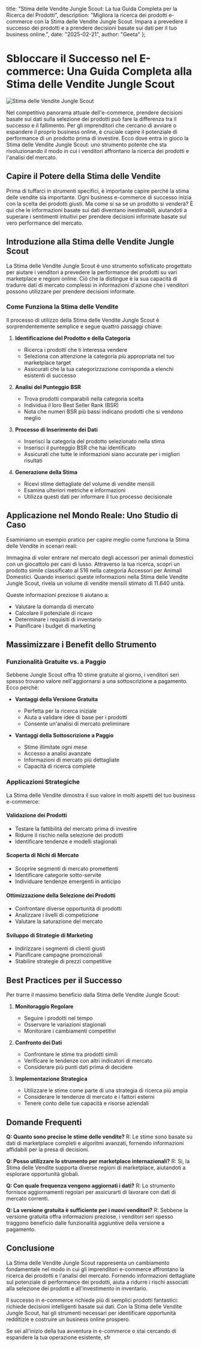  title: "Stima delle Vendite Jungle Scout: La tua Guida Completa per la Ricerca dei Prodotti",
 description: "Migliora la ricerca dei prodotti e-commerce con la Stima delle Vendite Jungle Scout. Impara a prevedere il successo dei prodotti e a prendere decisioni basate sui dati per il tuo business online.",
 date: "2025-02-21",
 author: "Geeta"
};

# Sbloccare il Successo nel E-commerce: Una Guida Completa alla Stima delle Vendite Jungle Scout

![Stima delle Vendite Jungle Scout](/images/blog/jungle-scout-sales-estimator.jpeg)

Nel competitivo panorama attuale dell'e-commerce, prendere decisioni basate sui dati sulla selezione dei prodotti può fare la differenza tra il successo e il fallimento. Per gli imprenditori che cercano di avviare o espandere il proprio business online, è cruciale capire il potenziale di performance di un prodotto prima di investire. Ecco dove entra in gioco la Stima delle Vendite Jungle Scout: uno strumento potente che sta rivoluzionando il modo in cui i venditori affrontano la ricerca dei prodotti e l'analisi del mercato.

## Capire il Potere della Stima delle Vendite

Prima di tuffarci in strumenti specifici, è importante capire perché la stima delle vendite sia importante. Ogni business e-commerce di successo inizia con la scelta dei prodotti giusti. Ma come si sa se un prodotto si venderà? È qui che le informazioni basate sui dati diventano inestimabili, aiutandoti a superare i sentimenti intuitivi per prendere decisioni informate basate sul vero performance del mercato.

## Introduzione alla Stima delle Vendite Jungle Scout

La Stima delle Vendite Jungle Scout è uno strumento sofisticato progettato per aiutare i venditori a prevedere la performance dei prodotti su vari marketplace e regioni online. Ciò che la distingue è la sua capacità di tradurre dati di mercato complessi in informazioni d'azione che i venditori possono utilizzare per prendere decisioni informate.

### Come Funziona la Stima delle Vendite

Il processo di utilizzo della Stima delle Vendite Jungle Scout è sorprendentemente semplice e segue quattro passaggi chiave:

1. **Identificazione del Prodotto e della Categoria**
   - Ricerca i prodotti che ti interessa vendere
   - Seleziona con attenzione la categoria più appropriata nel tuo marketplace target
   - Assicurati che la tua categorizzazione corrisponda a elenchi esistenti di successo

2. **Analisi del Punteggio BSR**
   - Trova prodotti comparabili nella categoria scelta
   - Individua il loro Best Seller Rank (BSR)
   - Nota che numeri BSR più bassi indicano prodotti che si vendono meglio

3. **Processo di Inserimento dei Dati**
   - Inserisci la categoria del prodotto selezionato nella stima
   - Inserisci il punteggio BSR che hai identificato
   - Assicurati che tutte le informazioni siano accurate per i migliori risultati

4. **Generazione della Stima**
   - Ricevi stime dettagliate del volume di vendite mensili
   - Esamina ulteriori metriche e informazioni
   - Utilizza questi dati per informare il tuo processo decisionale

## Applicazione nel Mondo Reale: Uno Studio di Caso

Esaminiamo un esempio pratico per capire meglio come funziona la Stima delle Vendite in scenari reali:

Immagina di voler entrare nel mercato degli accessori per animali domestici con un giocattolo per cani di lusso. Attraverso la tua ricerca, scopri un prodotto simile classificato al 516 nella categoria Accessori per Animali Domestici. Quando inserisci queste informazioni nella Stima delle Vendite Jungle Scout, rivela un volume di vendite mensili stimato di 11.640 unità.

Queste informazioni preziose ti aiutano a:
- Valutare la domanda di mercato
- Calcolare il potenziale di ricavo
- Determinare i requisiti di inventario
- Pianificare i budget di marketing

## Massimizzare i Benefit dello Strumento

### Funzionalità Gratuite vs. a Paggio

Sebbene Jungle Scout offra 10 stime gratuite al giorno, i venditori seri spesso trovano valore nell'aggiornarsi a una sottoscrizione a pagamento. Ecco perché:

- **Vantaggi della Versione Gratuita**
  - Perfetta per la ricerca iniziale
  - Aiuta a validare idee di base per i prodotti
  - Consente un'analisi di mercato preliminare

- **Vantaggi della Sottoscrizione a Paggio**
  - Stime illimitate ogni mese
  - Accesso a analisi avanzate
  - Informazioni di mercato più dettagliate
  - Capacità di ricerca complete

### Applicazioni Strategiche

La Stima delle Vendite dimostra il suo valore in molti aspetti del tuo business e-commerce:

#### Validazione dei Prodotti
- Testare la fattibilità del mercato prima di investire
- Ridurre il rischio nella selezione dei prodotti
- Identificare tendenze e modelli stagionali

#### Scoperta di Nichi di Mercato
- Scoprire segmenti di mercato promettenti
- Identificare categorie sotto-servite
- Individuare tendenze emergenti in anticipo

#### Ottimizzazione della Selezione dei Prodotti
- Confrontare diverse opportunità di prodotti
- Analizzare i livelli di competizione
- Valutare la saturazione del mercato

#### Sviluppo di Strategie di Marketing
- Indirizzare i segmenti di clienti giusti
- Pianificare campagne promozionali
- Stabilire strategie di prezzi competitive

## Best Practices per il Successo

Per trarre il massimo beneficio dalla Stima delle Vendite Jungle Scout:

1. **Monitoraggio Regolare**
   - Seguire i prodotti nel tempo
   - Osservare le variazioni stagionali
   - Monitorare i cambiamenti competitivi

2. **Confronto dei Dati**
   - Confrontare le stime tra prodotti simili
   - Verificare le tendenze con altri indicatori di mercato
   - Considerare più punti dati prima di decidere

3. **Implementazione Strategica**
   - Utilizzare le stime come parte di una strategia di ricerca più ampia
   - Considerare le tendenze di mercato e i fattori esterni
   - Tenere conto delle tue capacità e risorse aziendali

## Domande Frequenti

**Q: Quanto sono precise le stime delle vendite?**
R: Le stime sono basate su dati di marketplace completi e algoritmi avanzati, fornendo informazioni affidabili per la presa di decisioni.

**Q: Posso utilizzare lo strumento per marketplace internazionali?**
R: Sì, la Stima delle Vendite supporta diverse regioni di marketplace, aiutandoti a esplorare opportunità globali.

**Q: Con quale frequenza vengono aggiornati i dati?**
R: Lo strumento fornisce aggiornamenti regolari per assicurarti di lavorare con dati di mercato correnti.

**Q: La versione gratuita è sufficiente per i nuovi venditori?**
R: Sebbene la versione gratuita offra informazioni preziose, i venditori seri spesso traggono beneficio dalle funzionalità aggiuntive della versione a pagamento.

## Conclusione

La Stima delle Vendite Jungle Scout rappresenta un cambiamento fondamentale nel modo in cui gli imprenditori e-commerce affrontano la ricerca dei prodotti e l'analisi del mercato. Fornendo informazioni dettagliate sul potenziale di performance dei prodotti, aiuta a ridurre i rischi associati alla selezione dei prodotti e all'investimento in inventario.

Il successo in e-commerce richiede più di semplici prodotti fantastici: richiede decisioni intelligenti basate sui dati. Con la Stima delle Vendite Jungle Scout, hai gli strumenti necessari per identificare opportunità redditizie e costruire un business online prospero.

Se sei all'inizio della tua avventura in e-commerce o stai cercando di espandere la tua operazione esistente, sfr